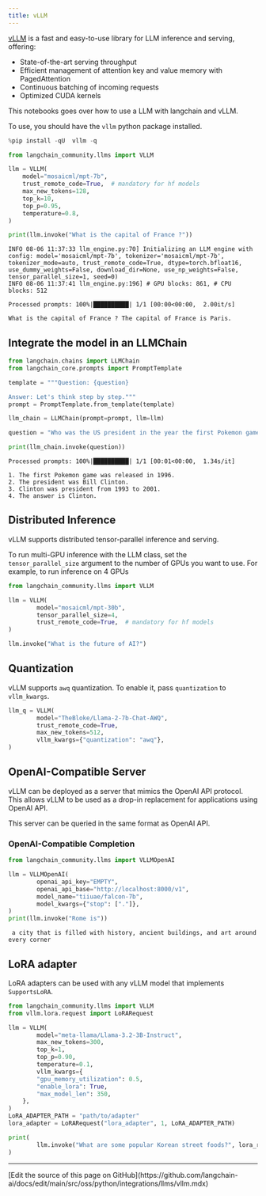```yaml
---
title: vLLM
---
```


[vLLM](https://vllm.readthedocs.io/en/latest/index.html) is a fast and easy-to-use library for LLM inference and serving, offering:

* State-of-the-art serving throughput
* Efficient management of attention key and value memory with PagedAttention
* Continuous batching of incoming requests
* Optimized CUDA kernels

This notebooks goes over how to use a LLM with langchain and vLLM.

To use, you should have the `vllm` python package installed.

```python
%pip install -qU  vllm -q
```

```python
from langchain_community.llms import VLLM

llm = VLLM(
    model="mosaicml/mpt-7b",
    trust_remote_code=True,  # mandatory for hf models
    max_new_tokens=128,
    top_k=10,
    top_p=0.95,
    temperature=0.8,
)

print(llm.invoke("What is the capital of France ?"))
```

```output
INFO 08-06 11:37:33 llm_engine.py:70] Initializing an LLM engine with config: model='mosaicml/mpt-7b', tokenizer='mosaicml/mpt-7b', tokenizer_mode=auto, trust_remote_code=True, dtype=torch.bfloat16, use_dummy_weights=False, download_dir=None, use_np_weights=False, tensor_parallel_size=1, seed=0)
INFO 08-06 11:37:41 llm_engine.py:196] # GPU blocks: 861, # CPU blocks: 512
```
```output
Processed prompts: 100%|██████████| 1/1 [00:00<00:00,  2.00it/s]
```
```output
What is the capital of France ? The capital of France is Paris.
```

## Integrate the model in an LLMChain

```python
from langchain.chains import LLMChain
from langchain_core.prompts import PromptTemplate

template = """Question: {question}

Answer: Let's think step by step."""
prompt = PromptTemplate.from_template(template)

llm_chain = LLMChain(prompt=prompt, llm=llm)

question = "Who was the US president in the year the first Pokemon game was released?"

print(llm_chain.invoke(question))
```

```output
Processed prompts: 100%|██████████| 1/1 [00:01<00:00,  1.34s/it]
```
```output
1. The first Pokemon game was released in 1996.
2. The president was Bill Clinton.
3. Clinton was president from 1993 to 2001.
4. The answer is Clinton.
```

## Distributed Inference

vLLM supports distributed tensor-parallel inference and serving.

To run multi-GPU inference with the LLM class, set the `tensor_parallel_size` argument to the number of GPUs you want to use. For example, to run inference on 4 GPUs

```python
from langchain_community.llms import VLLM

llm = VLLM(
        model="mosaicml/mpt-30b",
        tensor_parallel_size=4,
        trust_remote_code=True,  # mandatory for hf models
)

llm.invoke("What is the future of AI?")
```

## Quantization

vLLM supports `awq` quantization. To enable it, pass `quantization` to `vllm_kwargs`.

```python
llm_q = VLLM(
        model="TheBloke/Llama-2-7b-Chat-AWQ",
        trust_remote_code=True,
        max_new_tokens=512,
        vllm_kwargs={"quantization": "awq"},
)
```

## OpenAI-Compatible Server

vLLM can be deployed as a server that mimics the OpenAI API protocol. This allows vLLM to be used as a drop-in replacement for applications using OpenAI API.

This server can be queried in the same format as OpenAI API.

### OpenAI-Compatible Completion

```python
from langchain_community.llms import VLLMOpenAI

llm = VLLMOpenAI(
        openai_api_key="EMPTY",
        openai_api_base="http://localhost:8000/v1",
        model_name="tiiuae/falcon-7b",
        model_kwargs={"stop": ["."]},
)
print(llm.invoke("Rome is"))
```

```output
 a city that is filled with history, ancient buildings, and art around every corner
```

## LoRA adapter

LoRA adapters can be used with any vLLM model that implements `SupportsLoRA`.

```python
from langchain_community.llms import VLLM
from vllm.lora.request import LoRARequest

llm = VLLM(
        model="meta-llama/Llama-3.2-3B-Instruct",
        max_new_tokens=300,
        top_k=1,
        top_p=0.90,
        temperature=0.1,
        vllm_kwargs={
        "gpu_memory_utilization": 0.5,
        "enable_lora": True,
        "max_model_len": 350,
    },
)
LoRA_ADAPTER_PATH = "path/to/adapter"
lora_adapter = LoRARequest("lora_adapter", 1, LoRA_ADAPTER_PATH)

print(
        llm.invoke("What are some popular Korean street foods?", lora_request=lora_adapter)
)
```

---

<Callout icon="pen-to-square" iconType="regular">
  [Edit the source of this page on GitHub](https://github.com/langchain-ai/docs/edit/main/src/oss/python/integrations/llms/vllm.mdx)
</Callout>

